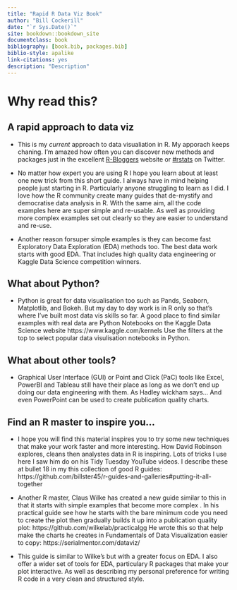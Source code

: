 ```yaml
--- 
title: "Rapid R Data Viz Book"
author: "Bill Cockerill"
date: "`r Sys.Date()`"
site: bookdown::bookdown_site
documentclass: book
bibliography: [book.bib, packages.bib]
biblio-style: apalike
link-citations: yes
description: "Description"
---
```


# Why read this?

## A rapid approach to data viz

* This is my *current* approach to data visualiation in R. My apporach keeps chaning. I'm amazed how often you can discover new methods and packages just in the excellent [R-Bloggers](https://www.r-bloggers.com/) website or [#rstats](https://twitter.com/search?q=%23rstats&src=typd&lang=en) on Twitter.

* No matter how expert you are using R I hope you learn about at least one new trick from this short guide. I always have in mind helping people just starting in R. Particularly anyone struggling to learn as I did. I love how the R community create many guides that de-mystify and democratise data analysis in R. With the same aim, all the code examples here are super simple and re-usable. As well as providing more complex examples set out clearly so they are easier to understand and re-use.

* Another reason forsuper simple examples is they can become fast Exploratory Data Exploration (EDA) methods too. The best data work starts with good EDA. That includes high quality data engineering or Kaggle Data Science competition winners.

## What about Python?

* Python is great for data visualisation too such as Pands, Seaborn, Matplotlib, and Bokeh. But my day to day work is in R only so that's where I've built most data vis skills so far. A good place to find similar examples with real data are Python Notebooks on the Kaggle Data Science website https://www.kaggle.com/kernels Use the filters at the top to select popular data visulisation notebooks in Python. 

## What about other tools? 

* Graphical User Interface (GUI) or Point and Click (PaC) tools like Excel, PowerBI and Tableau still have their place as long as we don't end up doing our data engineering with them. As Hadley wickham says... And even PowerPoint can be used to create publication quality charts.

## Find an R master to inspire you...

* I hope you will find this material inspires you to try some new techniques that make your work faster and more interesting. How David Robinson explores, cleans then analystes data in R is inspiring. Lots of tricks I use here I saw him do on his Tidy Tuesday YouTube videos. I describe these at bullet 18 in my this collection of good R guides: https://github.com/billster45/r-guides-and-galleries#putting-it-all-together

* Another R master, Claus Wilke has created a new guide similar to this in that it starts with simple examples that become more complex . In his practical guide see how he starts with the bare minimum code you need to create the plot then gradually builds it up into a publication quality plot: https://github.com/wilkelab/practicalgg He wrote this so that help make the charts he creates in Fundamentals of Data Visualization easier to copy: https://serialmentor.com/dataviz/

* This guide is similar to Wilke's but with a greater focus on EDA. I also offer a wider set of tools for EDA, particulary R packages that make your plot interactive. As well as describing my personal preference for writing R code in a very clean and structured style.